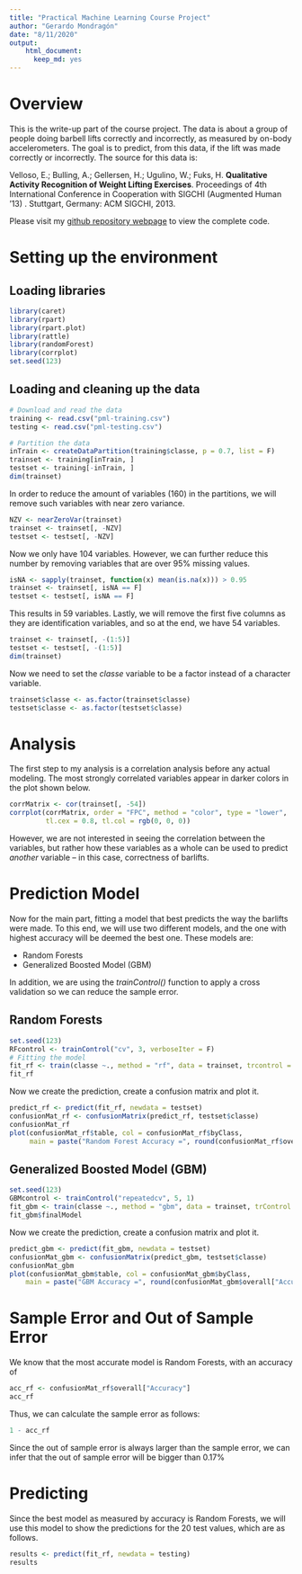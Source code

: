 ---
title: "Practical Machine Learning Course Project"
author: "Gerardo Mondragón"
date: "8/11/2020"
output: 
    html_document: 
      keep_md: yes
---

# **Overview**
This is the write-up part of the course project. The data is about a group of people doing barbell lifts correctly and incorrectly, as measured by on-body accelerometers. The goal is to predict, from this data, if the lift was made correctly or incorrectly. The source for this data is:

Velloso, E.; Bulling, A.; Gellersen, H.; Ugulino, W.; Fuks, H. **Qualitative Activity Recognition of Weight Lifting Exercises**. Proceedings of 4th International Conference in Cooperation with SIGCHI (Augmented Human '13) . Stuttgart, Germany: ACM SIGCHI, 2013.

Please visit my [github repository webpage](https://github.com/JerryMN/PracticalML) to view the complete code.

# **Setting up the environment**
## **Loading libraries**

```{r setup, warning=FALSE, message=FALSE}
library(caret)
library(rpart)
library(rpart.plot)
library(rattle)
library(randomForest)
library(corrplot)
set.seed(123)
```

## **Loading and cleaning up the data**
```{r load data, cache=TRUE}
# Download and read the data
training <- read.csv("pml-training.csv")
testing <- read.csv("pml-testing.csv")

# Partition the data
inTrain <- createDataPartition(training$classe, p = 0.7, list = F)
trainset <- training[inTrain, ]
testset <- training[-inTrain, ]
dim(trainset)
```

In order to reduce the amount of variables (160) in the partitions, we will remove such variables with near zero variance.
```{r remove NZV,cache=TRUE}
NZV <- nearZeroVar(trainset)
trainset <- trainset[, -NZV]
testset <- testset[, -NZV]
```

Now we only have 104 variables. However, we can further reduce this number by removing variables that are over 95% missing values. 
```{r remove NA}
isNA <- sapply(trainset, function(x) mean(is.na(x))) > 0.95
trainset <- trainset[, isNA == F]
testset <- testset[, isNA == F]
```

This results in 59 variables. Lastly, we will remove the first five columns as they are identification variables, and so at the end, we have 54 variables.
```{r remove first cols}
trainset <- trainset[, -(1:5)]
testset <- testset[, -(1:5)]
dim(trainset)
```

Now we need to set the *classe* variable to be a factor instead of a character variable.
```{r factor classe}
trainset$classe <- as.factor(trainset$classe)
testset$classe <- as.factor(testset$classe)
```

# **Analysis**

The first step to my analysis is a correlation analysis before any actual modeling. The most strongly correlated variables appear in darker colors in the plot shown below.
```{r correlation}
corrMatrix <- cor(trainset[, -54])
corrplot(corrMatrix, order = "FPC", method = "color", type = "lower",
         tl.cex = 0.8, tl.col = rgb(0, 0, 0))
```

However, we are not interested in seeing the correlation between the variables, but rather how these variables as a whole can be used to predict *another* variable -- in this case, correctness of barlifts.

# **Prediction Model**
Now for the main part, fitting a model that best predicts the way the barlifts were made. To this end, we will use two different models, and the one with highest accuracy will be deemed the best one. These models are:

- Random Forests
- Generalized Boosted Model (GBM)

In addition, we are using the *trainControl()* function to apply a cross validation so we can reduce the sample error.

## **Random Forests**
```{r random forests, cache=TRUE}
set.seed(123)
RFcontrol <- trainControl("cv", 3, verboseIter = F)
# Fitting the model
fit_rf <- train(classe ~., method = "rf", data = trainset, trcontrol = RFcontrol)
fit_rf
```

Now we create the prediction, create a confusion matrix and plot it.
```{r prediction_rf}
predict_rf <- predict(fit_rf, newdata = testset)
confusionMat_rf <- confusionMatrix(predict_rf, testset$classe)
confusionMat_rf
plot(confusionMat_rf$table, col = confusionMat_rf$byClass,
     main = paste("Random Forest Accuracy =", round(confusionMat_rf$overall["Accuracy"], 4)))
```

## **Generalized Boosted Model (GBM)**
```{r gbm, cache=TRUE}
set.seed(123)
GBMcontrol <- trainControl("repeatedcv", 5, 1)
fit_gbm <- train(classe ~., method = "gbm", data = trainset, trControl = GBMcontrol, verbose = F)
fit_gbm$finalModel
```

Now we create the prediction, create a confusion matrix and plot it.
```{r prediction_gbm}
predict_gbm <- predict(fit_gbm, newdata = testset)
confusionMat_gbm <- confusionMatrix(predict_gbm, testset$classe)
confusionMat_gbm
plot(confusionMat_gbm$table, col = confusionMat_gbm$byClass, 
    main = paste("GBM Accuracy =", round(confusionMat_gbm$overall["Accuracy"], 4)))
```

# **Sample Error and Out of Sample Error**
We know that the most accurate model is Random Forests, with an accuracy of
```{r rf accuracy}
acc_rf <- confusionMat_rf$overall["Accuracy"]
acc_rf
```

Thus, we can calculate the sample error as follows:
```{r sample error}
1 - acc_rf
```

Since the out of sample error is always larger than the sample error, we can infer that the out of sample error will be bigger than 0.17%

# **Predicting**
Since the best model as measured by accuracy is Random Forests, we will use this model to show the predictions for the 20 test values, which are as follows.
```{r predict testing}
results <- predict(fit_rf, newdata = testing)
results
```
